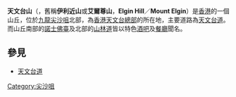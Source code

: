 {{noteTA
|T=天文台山
|1=天文台
}}
{{unreferenced|time=2007-10-28}}

'''天文台山'''（{{lang-en|Observatory Hill}}，舊稱'''伊利近山'''或'''艾爾尊山'''，'''Elgin Hill'''／'''Mount Elgin'''）是[[香港|香港]]的一個山丘，位於[[九龍|九龍]][[尖沙咀|尖沙咀]]北部，為[[香港天文台總部|香港天文台總部]]的所在地，主要道路為[[天文台道|天文台道]]。而山丘南部的[[諾士佛臺|諾士佛臺]]及北部的[[山林道|山林道]]皆以特色[[酒吧|酒吧]]及[[餐廳|餐廳]]聞名。

==參見==
*[[天文台道|天文台道]]

{{香港山峰}}
{{HK-geo-stub}}
[[Category:尖沙咀|Category:尖沙咀]]
